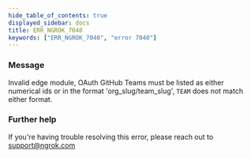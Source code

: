 ```yaml
---
hide_table_of_contents: true
displayed_sidebar: docs
title: ERR_NGROK_7040
keywords: ["ERR_NGROK_7040", "error 7040"]
---
```


### Message

Invalid edge module, OAuth GitHub Teams must be listed as either numerical ids or in the format 'org_slug/team_slug', `TEAM` does not match either format.

### Further help

If you're having trouble resolving this error, please reach out to [support@ngrok.com](mailto:support@ngrok.com?subject=Help%20with%20ERR_NGROK_7040)
